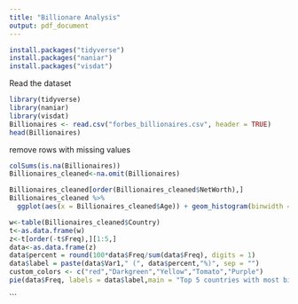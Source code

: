 ```yaml
---
title: "Billionare Analysis"
output: pdf_document
---
```


```r
install.packages("tidyverse")
install.packages("naniar")
install.packages("visdat")
```
Read the dataset
```r
library(tidyverse)
library(naniar)
library(visdat)
Billionaires <- read.csv("forbes_billionaires.csv", header = TRUE)
head(Billionaires)
```

remove rows with missing values
```r
colSums(is.na(Billionaires))
Billionaires_cleaned<-na.omit(Billionaires)
```


```r
Billionaires_cleaned[order(Billionaires_cleaned$NetWorth),]
Billionaires_cleaned %>%
  ggplot(aes(x = Billionaires_cleaned$Age)) + geom_histogram(binwidth = 10, color = "red", fill = "white") + labs(title = "Number of Billionare's by Age")
```
```r
w<-table(Billionaires_cleaned$Country)
t<-as.data.frame(w)
z<-t[order(-t$Freq),][1:5,]
data<-as.data.frame(z)
data$percent = round(100*data$Freq/sum(data$Freq), digits = 1)
data$label = paste(data$Var1," (", data$percent,"%)", sep = "")
custom_colors <- c("red","Darkgreen","Yellow","Tomato","Purple")
pie(data$Freq, labels = data$label,main = "Top 5 countries with most billionares",col=custom_colors)
```
```

